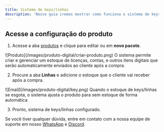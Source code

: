 ```yaml
---
title: Sistema de keys/linhas
description: 'Nesse guia iremos mostrar como funciona o sistema de keys/linhas.'
---
```


## Acesse a configuração do produto

1. Acesse a aba [produtos](https://app.centralcart.com.br/packages) e clique para editar ou em **novo pacote**.
<Frame>
  ![Produto](/images/produto-digital/criar-produto.png)
</Frame>

<Info>
O sistema permite criar e gerenciar um estoque de licenças, contas, e outros itens digitais que serão automaticamente enviados ao cliente após a compra.
</Info>

2. Procure a aba **Linhas** e adicione o estoque que o cliente vai receber após a compra. 
<Frame>
  ![Email](/images/produto-digital/key.png)
</Frame>

<Warning>
Quando o estoque de keys/linhas se esgota, o sistema ajusta o produto para sem estoque de forma automática
</Warning>

3. Pronto, sistema de keys/linhas configurado.



<Check>Se você tiver qualquer dúvida, entre em contato com a nossa equipe de suporte
em nosso [WhatsApp](https://api.whatsapp.com/send/?phone=5515992647447&text=Ol%C3%A1%2C+tenho+d%C3%BAvidas+sobre+a+CentralCart&type=phone_number&app_absent=0) 
e [Discord](https://centralcart.com.br/discord).</Check>
